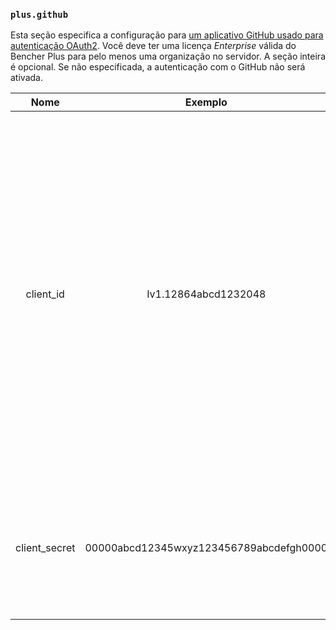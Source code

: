 ### `plus.github`

Esta seção especifica a configuração para [um aplicativo GitHub usado para autenticação OAuth2](/docs/pt/how-to/github-app/).
Você deve ter uma licença _Enterprise_ válida do Bencher Plus para pelo menos uma organização no servidor.
A seção inteira é opcional.
Se não especificada, a autenticação com o GitHub não será ativada.

|     Nome      |                 Exemplo                 | Padrão | Obrigatório |                                                                                                                                                                                                                                       Descrição                                                                                                                                                                                                                                       |
| :-----------: | :-------------------------------------: | :----: | :---------: | :-----------------------------------------------------------------------------------------------------------------------------------------------------------------------------------------------------------------------------------------------------------------------------------------------------------------------------------------------------------------------------------------------------------------------------------------------------------------------------------: |
|   client_id   |          Iv1.12864abcd1232048           |  ---   |     Sim     | Especifica o ID do cliente para o seu aplicativo GitHub. O ID do cliente é diferente do ID do aplicativo. Você pode encontrar o ID do cliente na página de configurações do seu aplicativo. Para mais informações sobre como navegar até a página de configurações do seu aplicativo GitHub, veja [Modificando um registro de aplicativo GitHub](https://docs.github.com/pt/apps/maintaining-github-apps/modifying-a-github-app-registration#navigating-to-your-github-app-settings). |
| client_secret | 00000abcd12345wxyz123456789abcdefgh0000 |  ---   |     Sim     |                                                                                                                                                                        O segredo do cliente para o seu aplicativo GitHub. Você pode gerar um segredo do cliente na página de configurações do seu aplicativo.                                                                                                                                                                         |
